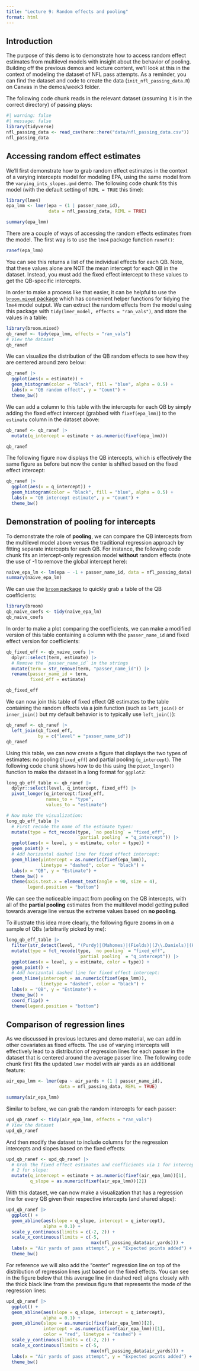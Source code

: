 ```yaml
---
title: "Lecture 9: Random effects and pooling"
format: html
---
```


## Introduction

The purpose of this demo is to demonstrate how to access random effect estimates from multilevel models with insight about the behavior of pooling. Building off the previous demos and lecture content, we'll look at this in the context of modeling the dataset of NFL pass attempts. As a reminder, you can find the dataset and code to create the data (`init_nfl_passing_data.R`) on Canvas in the demos/week3 folder.  

The following code chunk reads in the relevant dataset (assuming it is in the correct directory) of passing plays:

```r
#| warning: false
#| message: false
library(tidyverse)
nfl_passing_data <- read_csv(here::here("data/nfl_passing_data.csv"))
nfl_passing_data
```

## Accessing random effect estimates

We'll first demonstrate how to grab random effect estimates in the context of a varying intercepts model for modeling EPA, using the same model from the `varying_ints_slopes.qmd` demo. The following code chunk fits this model (with the default setting of `REML = TRUE` this time):

```r
library(lme4)
epa_lmm <- lmer(epa ~ (1 | passer_name_id), 
                data = nfl_passing_data, REML = TRUE)

summary(epa_lmm)
```

There are a couple of ways of accessing the random effects estimates from the model. The first way is to use the `lme4` package function `ranef()`:

```r
ranef(epa_lmm)
```

You can see this returns a list of the individual effects for each QB. Note, that these values alone are NOT the mean intercept for each QB in the dataset. Instead, you must add the fixed effect intercept to these values to get the QB-specific intercepts.

In order to make a process like that easier, it can be helpful to use the [`broom.mixed` package](https://github.com/bbolker/broom.mixed) which has convenient helper functions for tidying the `lme4` model output. We can extract the random effects from the model using this package with `tidy(lmer_model, effects = "ran_vals")`, and store the values in a table:

```r
library(broom.mixed)
qb_ranef <- tidy(epa_lmm, effects = "ran_vals")
# View the dataset
qb_ranef
```

We can visualize the distribution of the QB random effects to see how they are centered around zero below:

```r
qb_ranef |>
  ggplot(aes(x = estimate)) +
  geom_histogram(color = "black", fill = "blue", alpha = 0.5) +
  labs(x = "QB random effect", y = "Count") +
  theme_bw()
```

We can add a column to this table with the intercepts for each QB by simply adding the fixed effect intercept (grabbed with `fixef(epa_lmm)`) to the `estimate` column in the dataset above:

```r
qb_ranef <- qb_ranef |>
  mutate(q_intercept = estimate + as.numeric(fixef(epa_lmm)))

qb_ranef
```

The following figure now displays the QB intercepts, which is effectively the same figure as before but now the center is shifted based on the fixed effect intercept:

```r
qb_ranef |>
  ggplot(aes(x = q_intercept)) +
  geom_histogram(color = "black", fill = "blue", alpha = 0.5) +
  labs(x = "QB intercept estimate", y = "Count") +
  theme_bw()
```

## Demonstration of pooling for intercepts

To demonstrate the role of __pooling__, we can compare the QB intercepts from the multilevel model above versus the traditional regression approach by fitting separate intercepts for each QB. For instance, the following code chunk fits an intercept-only regression model __without__ random effects (note the use of -1 to remove the global intercept here):

```r
naive_epa_lm <- lm(epa ~ -1 + passer_name_id, data = nfl_passing_data)
summary(naive_epa_lm)
```

We can use the [`broom` package](https://cran.r-project.org/web/packages/broom/vignettes/broom.html) to quickly grab a table of the QB coefficients:

```r
library(broom)
qb_naive_coefs <- tidy(naive_epa_lm)
qb_naive_coefs
```

In order to make a plot comparing the coefficients, we can make a modified version of this table containing a column with the `passer_name_id` and fixed effect version for coefficients:

```r
qb_fixed_eff <- qb_naive_coefs |>
  dplyr::select(term, estimate) |>
  # Remove the `passer_name_id` in the strings
  mutate(term = str_remove(term, "passer_name_id")) |>
  rename(passer_name_id = term,
         fixed_eff = estimate)

qb_fixed_eff
```

We can now join this table of fixed effect QB estimates to the table containing the random effects via a join function (such as `left_join()` or `inner_join()` but my default behavior is to typically use `left_join()`):

```r
qb_ranef <- qb_ranef |>
  left_join(qb_fixed_eff,
            by = c("level" = "passer_name_id"))
qb_ranef
```

Using this table, we can now create a figure that displays the two types of estimates: no pooling (`fixed_eff`) and partial pooling (`q_intercept`). The following code chunk shows how to do this using the `pivot_longer()` function to make the dataset in a long format for `ggplot2`:

```r
long_qb_eff_table <- qb_ranef |>
  dplyr::select(level, q_intercept, fixed_eff) |>
  pivot_longer(q_intercept:fixed_eff,
               names_to = "type",
               values_to = "estimate") 

# Now make the visualization:
long_qb_eff_table |>
  # First recode the name of the estimate types:
  mutate(type = fct_recode(type, `no pooling` = "fixed_eff",
                           `partial pooling` = "q_intercept")) |>
  ggplot(aes(x = level, y = estimate, color = type)) +
  geom_point() +
  # Add horizontal dashed line for fixed effect intercept:
  geom_hline(yintercept = as.numeric(fixef(epa_lmm)),
             linetype = "dashed", color = "black") +
  labs(x = "QB", y = "Estimate") +
  theme_bw() +
  theme(axis.text.x = element_text(angle = 90, size = 4),
        legend.position = "bottom")
```

We can see the noticeable impact from pooling on the QB intercepts, with all of the __partial pooling__ estimates from the multilevel model getting pulled towards average line versus the extreme values based on __no pooling__.

To illustrate this idea more clearly, the following figure zooms in on a sample of QBs (arbitrarily picked by me):

```r
long_qb_eff_table |>
  filter(str_detect(level, "(Purdy)|(Mahomes)|(Fields)|(J\\.Daniels)|(Hurts)|(B\\.Young)")) |>
  mutate(type = fct_recode(type, `no pooling` = "fixed_eff",
                           `partial pooling` = "q_intercept")) |>
  ggplot(aes(x = level, y = estimate, color = type)) +
  geom_point() +
  # Add horizontal dashed line for fixed effect intercept:
  geom_hline(yintercept = as.numeric(fixef(epa_lmm)),
             linetype = "dashed", color = "black") +
  labs(x = "QB", y = "Estimate") +
  theme_bw() +
  coord_flip() +
  theme(legend.position = "bottom")
```


## Comparison of regression lines

As we discussed in previous lectures and demo material, we can add in other covariates as fixed effects. The use of varying intercepts will effectively lead to a distribution of regression lines for each passer in the dataset that is centered around the average passer line. The following code chunk first fits the updated `lmer` model with air yards as an additional feature:

```r
air_epa_lmm <- lmer(epa ~ air_yards + (1 | passer_name_id), 
                    data = nfl_passing_data, REML = TRUE)

summary(air_epa_lmm)
```

Similar to before, we can grab the random intercepts for each passer:

```r
upd_qb_ranef <- tidy(air_epa_lmm, effects = "ran_vals")
# View the dataset
upd_qb_ranef
```

And then modify the dataset to include columns for the regression intercepts and slopes based on the fixed effects:

```r
upd_qb_ranef <- upd_qb_ranef |>
  # Grab the fixed effect estimates and coefficients via 1 for intercept and 
  # 2 for slope:
  mutate(q_intercept = estimate + as.numeric(fixef(air_epa_lmm))[1],
         q_slope = as.numeric(fixef(air_epa_lmm))[2])
```

With this dataset, we can now make a visualization that has a regression line for every QB given their respective intercepts (and shared slope): 

```r
upd_qb_ranef |>
  ggplot() +
  geom_abline(aes(slope = q_slope, intercept = q_intercept),
              alpha = 0.1) +
  scale_y_continuous(limits = c(-2, 2)) +
  scale_x_continuous(limits = c(-5,
                                max(nfl_passing_data$air_yards))) +
  labs(x = "Air yards of pass attempt", y = "Expected points added") +
  theme_bw()
```

For reference we will also add the "center" regression line on top of the distribution of regression lines just based on the fixed effects. You can see in the figure below that this average line (in dashed red) aligns closely with the thick black line from the previous figure that represents the mode of the regression lines:

```r
upd_qb_ranef |>
  ggplot() +
  geom_abline(aes(slope = q_slope, intercept = q_intercept),
              alpha = 0.1) +
  geom_abline(slope = as.numeric(fixef(air_epa_lmm))[2],
              intercept = as.numeric(fixef(air_epa_lmm))[1],
              color = "red", linetype = "dashed") +
  scale_y_continuous(limits = c(-2, 2)) +
  scale_x_continuous(limits = c(-5,
                                max(nfl_passing_data$air_yards))) +
  labs(x = "Air yards of pass attempt", y = "Expected points added") +
  theme_bw()
```






